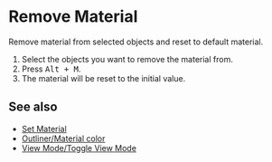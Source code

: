 
# Remove Material

<Reference shortcut="Alt + M" command="Remove Material" button="" />

Remove material from selected objects and reset to default material.

1. Select the objects you want to remove the material from.
2. Press <kbd>Alt + M</kbd>.
3. The material will be reset to the initial value.

## See also
- [Set Material](./set-material)
- [Outliner/Material color](../plasticity-essentials/outliner#material-color)
- [View Mode/Toggle View Mode](../plasticity-essentials/view-mode#toggle-view-mode)

















